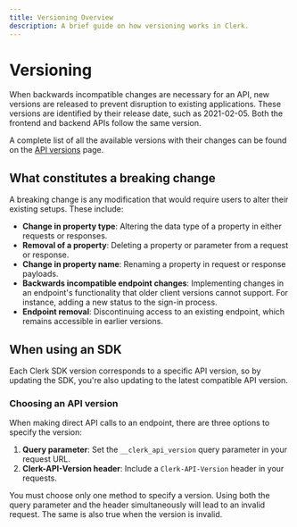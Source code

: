```yaml
---
title: Versioning Overview
description: A brief guide on how versioning works in Clerk.
---
```


# Versioning

When backwards incompatible changes are necessary for an API, new versions are released to prevent disruption to existing applications. These versions are identified by their release date, such as 2021-02-05. Both the frontend and backend APIs follow the same version.

A complete list of all the available versions with their changes can be found on the [API versions](/docs/backend-requests/versioning/available-versions) page.

## What constitutes a breaking change

A breaking change is any modification that would require users to alter their existing setups. These include:

- **Change in property type**: Altering the data type of a property in either requests or responses.
- **Removal of a property**: Deleting a property or parameter from a request or response.
- **Change in property name**: Renaming a property in request or response payloads.
- **Backwards incompatible endpoint changes**: Implementing changes in an endpoint's functionality that older client versions cannot support. For instance, adding a new status to the sign-in process.
- **Endpoint removal**: Discontinuing access to an existing endpoint, which remains accessible in earlier versions.

## When using an SDK

Each Clerk SDK version corresponds to a specific API version, so by updating the SDK, you're also updating to the latest compatible API version.

### Choosing an API version

When making direct API calls to an endpoint, there are three options to specify the version:

1. **Query parameter**: Set the `__clerk_api_version` query parameter in your request URL.
2. **Clerk-API-Version header**: Include a `Clerk-API-Version` header in your requests.

<Callout type="error">
  You must choose only one method to specify a version. Using both the query parameter and the header simultaneously will lead to an invalid request. 
  The same is also true when the version is invalid. 
</Callout>

